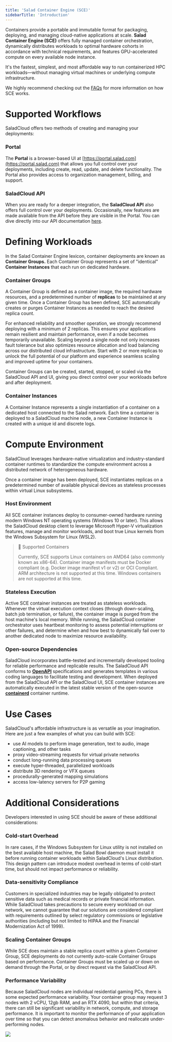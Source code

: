 ```yaml
---
title: 'Salad Container Engine (SCE)'
sidebarTitle: 'Introduction'
---
```


Containers provide a portable and immutable format for packaging, deploying, and managing cloud-native applications at
scale. **Salad Container Engine (SCE)** offers fully managed container orchestration, dynamically distributes workloads
to optimal hardware cohorts in accordance with technical requirements, and features GPU-accelerated compute on every
available node instance.

It's the fastest, simplest, and most affordable way to run containerized HPC workloads—without managing virtual machines
or underlying compute infrastructure.

We highly recommend checking out the [FAQs](/products/sce/faqs) for more information on how SCE works.

# Supported Workflows

SaladCloud offers two methods of creating and managing your deployments:

### Portal

The **Portal** is a browser-based UI at [https://portal.salad.com](https://portal.salad.com) that allows you full
control over your deployments, including create, read, update, and delete functionality. The Portal also provides access
to organization management, billing, and support.

### SaladCloud API

When you are ready for a deeper integration, the **SaladCloud API** also offers full control over your deployments.
Occasionally, new features are made available from the API before they are visible in the Portal. You can dive directly
into our API documentation [here](/reference/saladcloud-api).

# Defining Workloads

In the Salad Container Engine lexicon, container deployments are known as **Container Groups.** Each Container Group
represents a set of "identical" **Container Instances** that each run on dedicated hardware.

### Container Groups

A Container Group is defined as a container image, the required hardware resources, and a predetermined number of
**replicas** to be maintained at any given time. Once a Container Group has been defined, SCE automatically creates or
purges Container Instances as needed to reach the desired replica count.

For enhanced reliability and smoother operation, we strongly recommend deploying with a minimum of 2 replicas. This
ensures your applications remain resilient and maintain performance, even if a node becomes temporarily unavailable.
Scaling beyond a single node not only increases fault tolerance but also optimizes resource allocation and load
balancing across our distributed cloud infrastructure. Start with 2 or more replicas to unlock the full potential of our
platform and experience seamless scaling and improved uptime for your containers.

Container Groups can be created, started, stopped, or scaled via the SaladCloud API and UI, giving you direct control
over your workloads before and after deployment.

### Container Instances

A Container Instance represents a single instantiation of a container on a dedicated host connected to the Salad
network. Each time a container is deployed to a SaladCloud machine node, a new Container Instance is created with a
unique id and discrete logs.

# Compute Environment

SaladCloud leverages hardware-native virtualization and industry-standard container runtimes to standardize the compute
environment across a distributed network of heterogeneous hardware.

Once a container image has been deployed, SCE instantiates replicas on a predetermined number of available physical
devices as stateless processes within virtual Linux subsystems.

### Host Environment

All SCE container instances deploy to consumer-owned hardware running modern Windows NT operating systems (Windows 10 or
later). This allows the SaladCloud desktop client to leverage Microsoft Hyper-V virtualization features, manage and
monitor workloads, and boot true Linux kernels from the Windows Subsystem for Linux (WSL2).

> 📘 Supported Containers
>
> Currently, SCE supports Linux containers on AMD64 (also commonly known as x86-64). Container image manifests must be
> Docker compliant (e.g. Docker image manifest v1 or v2) or OCI Compliant. ARM architecture is not supported at this
> time. Windows containers are not supported at this time.

### Stateless Execution

Active SCE container instances are treated as stateless workloads. Whenever the virtual execution context closes
(through down-scaling, batch job termination, or failure), the container image is purged from the host machine's local
memory. While running, the SaladCloud container orchestrator uses heartbeat monitoring to assess potential interruptions
or other failures, and determine when and how best to dynamically fail over to another dedicated node to maximize
resource availability.

### Open-source Dependencies

SaladCloud incorporates battle-tested and incrementally developed tooling for reliable performance and replicable
results. The SaladCloud API conforms to **[OpenAPI](https://www.openapis.org/)** specifications and generates templates
in various coding languages to facilitate testing and development. When deployed from the SaladCloud API or the
SaladCloud UI, SCE container instances are automatically executed in the latest stable version of the open-source
**[containerd](https://containerd.io/)** container runtime.

# Use Cases

SaladCloud's affordable infrastructure is as versatile as your imagination. Here are just a few examples of what you can
build with SCE:

- use AI models to perform image generation, text to audio, image captioning, and other tasks
- proxy video-streaming requests for virtual private networks
- conduct long-running data processing queues
- execute hyper-threaded, parallelized workloads
- distribute 3D rendering or VFX queues
- procedurally-generated mapping simulations
- access low-latency servers for P2P gaming

# Additional Considerations

Developers interested in using SCE should be aware of these additional considerations:

### Cold-start Overhead

In rare cases, if the Windows Subsystem for Linux utility is not installed on the best available host machine, the Salad
Bowl daemon must install it before running container workloads within SaladCloud's Linux distribution. This design
pattern can introduce modest overhead in terms of cold-start time, but should not impact performance or reliability.

### Data-sensitivity Compliance

Customers in specialized industries may be legally obligated to protect sensitive data such as medical records or
private financial information. While SaladCloud takes precautions to secure every workload on our network, we cannot
guarantee that our solutions are considered compliant with requirements outlined by select regulatory commissions or
legislative authorities (including but not limited to HIPAA and the Financial Modernization Act of 1999).

### Scaling Container Groups

While SCE does maintain a stable replica count within a given Container Group, SCE deployments do not currently
auto-scale Container Groups based on performance. Container Groups must be scaled up or down on demand through the
Portal, or by direct request via the SaladCloud API.

### Performance Variability

Because SaladCloud nodes are individual residential gaming PCs, there is some expected performance variability. Your
container group may request 3 nodes with 2 vCPU, 12gb RAM, and an RTX 4090, but within that criteria, there can still be
significant variability in network, compute, and storage performance. It is important to monitor the performance of your
application over time so that you can detect anomalous behavior and reallocate under-performing nodes.

<img src="/products/sce/images/node-variability.png" />
